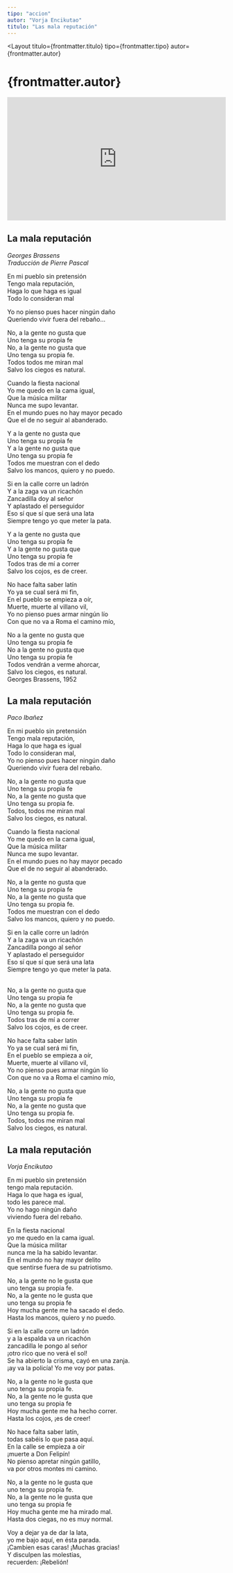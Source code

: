 ```yaml
---
tipo: "accion"
autor: "Vorja Encikutao"
titulo: "Las mala reputación"
---
```



<Layout
  titulo={frontmatter.titulo}
  tipo={frontmatter.tipo}
  autor={frontmatter.autor}
>

<Prose>
  <h1>{frontmatter.autor}</h1>
</Prose>

<div class="w-full">
  <div style="position:relative;padding-top:56.25%;">
    <iframe
      src="https://iframe.mediadelivery.net/embed/201842/6836a535-8db4-4771-bc3f-98c741ec2575?autoplay=false&loop=false&muted=false&preload=true&responsive=true"
      loading="lazy"
      style="border:0;position:absolute;top:0;height:100%;width:100%;"
      allow="accelerometer;gyroscope;autoplay;encrypted-media;picture-in-picture;"
      allowfullscreen="true"
    ></iframe>
  </div>
</div>

<Prose>

<ImageCaption
  mobileImgUrl={imageBrassensMobile}
  desktopImgUrl={imageBrassensDesktop}
  caption="Geoge Brassens. Chante les chansons poetiques."
  alt="Geoge Brassens. Chante les chansons poetiques"
  clase="mt-20"
/>

## La mala reputación

_Georges Brassens\
Traducción de Pierre Pascal_

En mi pueblo sin pretensión\
Tengo mala reputación, \
Haga lo que haga es igual\
Todo lo consideran mal

Yo no pienso pues hacer ningún daño\
Queriendo vivir fuera del rebaño…

No, a la gente no gusta que\
Uno tenga su propia fe\
No, a la gente no gusta que\
Uno tenga su propia fe.\
Todos todos me miran mal\
Salvo los ciegos es natural.

Cuando la fiesta nacional\
Yo me quedo en la cama igual,\
Que la música militar\
Nunca me supo levantar.\
En el mundo pues no hay mayor pecado\
Que el de no seguir al abanderado.

Y a la gente no gusta que\
Uno tenga su propia fe\
Y a la gente no gusta que\
Uno tenga su propia fe\
Todos me muestran con el dedo\
Salvo los mancos, quiero y no puedo.

Si en la calle corre un ladrón\
Y a la zaga va un ricachón\
Zancadilla doy al señor\
Y aplastado el perseguidor\
Eso sí que sí que será una lata\
Siempre tengo yo que meter la pata.

Y a la gente no gusta que\
Uno tenga su propia fe\
Y a la gente no gusta que\
Uno tenga su propia fe\
Todos tras de mí a correr\
Salvo los cojos, es de creer.

No hace falta saber latín\
Yo ya se cual será mi fin,\
En el pueblo se empieza a oír,\
Muerte, muerte al villano vil,\
Yo no pienso pues armar ningún lío\
Con que no va a Roma el camino mío,

No a la gente no gusta que\
Uno tenga su propia fe\
No a la gente no gusta que\
Uno tenga su propia fe\
Todos vendrán a verme ahorcar,\
Salvo los ciegos, es natural.\
Georges Brassens, 1952

## La mala reputación

_Paco Ibañez_

En mi pueblo sin pretensión\
Tengo mala reputación,\
Haga lo que haga es igual\
Todo lo consideran mal,\
Yo no pienso pues hacer ningún daño\
Queriendo vivir fuera del rebaño.

No, a la gente no gusta que\
Uno tenga su propia fe\
No, a la gente no gusta que\
Uno tenga su propia fe.\
Todos, todos me miran mal\
Salvo los ciegos, es natural.

Cuando la fiesta nacional\
Yo me quedo en la cama igual,\
Que la música militar\
Nunca me supo levantar.\
En el mundo pues no hay mayor pecado\
Que el de no seguir al abanderado.

No, a la gente no gusta que\
Uno tenga su propia fe\
No, a la gente no gusta que\
Uno tenga su propia fe.\
Todos me muestran con el dedo\
Salvo los mancos, quiero y no puedo.

Si en la calle corre un ladrón\
Y a la zaga va un ricachón\
Zancadilla pongo al señor\
Y aplastado el perseguidor\
Eso sí que sí que será una lata\
Siempre tengo yo que meter la pata.

\
No, a la gente no gusta que\
Uno tenga su propia fe\
No, a la gente no gusta que\
Uno tenga su propia fe.\
Todos tras de mí a correr\
Salvo los cojos, es de creer.

No hace falta saber latín\
Yo ya se cual será mi fin,\
En el pueblo se empieza a oír,\
Muerte, muerte al villano vil,\
Yo no pienso pues armar ningún lío\
Con que no va a Roma el camino mío,

No, a la gente no gusta que\
Uno tenga su propia fe\
No, a la gente no gusta que\
Uno tenga su propia fe.\
Todos, todos me miran mal\
Salvo los ciegos, es natural.

## La mala reputación

_Vorja Encikutao_

En mi pueblo sin pretensión\
tengo mala reputación.\
Haga lo que haga es igual,\
todo les parece mal.\
Yo no hago ningún daño\
viviendo fuera del rebaño.

En la fiesta nacional\
yo me quedo en la cama igual.\
Que la música militar\
nunca me la ha sabido levantar.\
En el mundo no hay mayor delito\
que sentirse fuera de su patriotismo.

No, a la gente no le gusta que\
uno tenga su propia fe.\
No, a la gente no le gusta que\
uno tenga su propia fe\
Hoy mucha gente me ha sacado el dedo.\
Hasta los mancos, quiero y no puedo.

Si en la calle corre un ladrón\
y a la espalda va un ricachón\
zancadilla le pongo al señor\
¡otro rico que no verá el sol!\
Se ha abierto la crisma, cayó en una zanja.\
¡ay va la policía! Yo me voy por patas.

No, a la gente no le gusta que\
uno tenga su propia fe.\
No, a la gente no le gusta que\
uno tenga su propia fe\
Hoy mucha gente me ha hecho correr.\
Hasta los cojos, ¡es de creer!

No hace falta saber latín,\
todas sabéis lo que pasa aquí.\
En la calle se empieza a oir\
¡muerte a Don Felipín!\
No pienso apretar ningún gatillo,\
va por otros montes mi camino.

No, a la gente no le gusta que\
uno tenga su propia fe.\
No, a la gente no le gusta que\
uno tenga su propia fe\
Hoy mucha gente me ha mirado mal.\
Hasta dos ciegas, no es muy normal.

Voy a dejar ya de dar la lata,\
yo me bajo aquí, en ésta parada.\
¡Cambien esas caras! ¡Muchas gracias!\
Y disculpen las molestias,\
recuerden: ¡Rebelión!

</Prose>
</Layout>
